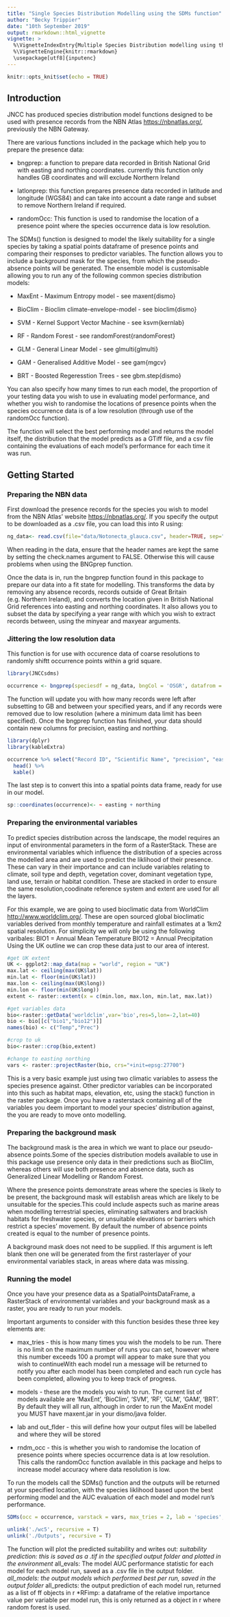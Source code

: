 ```yaml
---
title: "Single Species Distribution Modelling using the SDMs function"
author: "Becky Trippier"
date: "10th September 2019"
output: rmarkdown::html_vignette
vignette: >
  %\VignetteIndexEntry{Multiple Species Distribution modelling using the SDMFunction in the JNCCSDMs package}
  %\VignetteEngine{knitr::rmarkdown}
  \usepackage[utf8]{inputenc}
---
```


```r
knitr::opts_knit$set(echo = TRUE)
```

## Introduction

JNCC has produced species distribution model functions designed to be used with presence records from the NBN Atlas <https://nbnatlas.org/>, previously the NBN Gateway. 

There are various functions included in the package which help you to prepare the presence data:

* bngprep: a function to prepare data recorded in British National Grid with easting and northing coordinates. currently this function only handles GB coordinates and will exclude Northern Ireland

* latlonprep: this function prepares presence data recorded in latitude and longitude (WGS84) and can take into account a date range and subset to remove Northern Ireland if required.

* randomOcc: This function is used to randomise the location of a presence point where the species occurrence data is low resolution.

The SDMs() function is designed to model the likely suitability for a single species by taking a spatial points dataframe of presence points and comparing their responses to predictor variables. The function allows you to include a background mask for the species, from which the pseudo-absence points will be generated. The ensemble model is customisable allowing you to run any of the following common species distribution models: 

* MaxEnt - Maximum Entropy model - see maxent{dismo}

* BioClim - Bioclim climate-envelope-model - see bioclim{dismo}

* SVM - Kernel Support Vector Machine - see ksvm{kernlab}

* RF - Random Forest - see randomForest{randomForest}

* GLM - General Linear Model - see glmulti{glmulti}

* GAM - Generalised Additive Model - see gam{mgcv}

* BRT - Boosted Regeresstion Trees - see gbm.step{dismo}

You can also specify how many times to run each model, the proportion of your testing data you wish to use in evaluating model performance, and whether you wish to  randomise the locations of presence points when the species occurrence data is of a low resolution (through use of the randomOcc function).


The function will select the best performing model and returns the model itself, the distribution that the model predicts as a GTiff file, and a csv file containing the evaluations of each model's performance for each time it was run.


## Getting Started

### Preparing the NBN data

First download the presence records for the species you wish to model from the NBN Atlas' website <https://nbnatlas.org/>. If you specify the output to be downloaded as a .csv file, you can load this into R using:


```r

ng_data<- read.csv(file="data/Notonecta_glauca.csv", header=TRUE, sep=",", check.names = FALSE, strip.white = TRUE)
```
When reading in the data, ensure that the header names are kept the same by setting the check.names argument to FALSE. Otherwise this will cause problems when using the BNGprep function.

Once the data is in, run the bngprep function found in this package to prepare our data into a fit state for modelling. This transforms the data by removing any absence records, records outside of Great Britain (e.g. Northern Ireland), and converts the location given in British National Grid references into easting and northing coordinates. It also allows you to subset the data by specifying a year range with which you wish to extract records between, using the minyear and maxyear arguments.

### Jittering the low resolution data

This function is for use with occurence data of coarse resolutions to randomly shiftt occurrence points within a grid square.
```r

library(JNCCsdms)

occurrence <- bngprep(speciesdf = ng_data, bngCol = 'OSGR', datafrom ='NBNatlas', mindata = 5000, minyear = 2007, covarRes = 300)
```

The function will update you with how many records were left after subsetting to GB and between your specified years, and if any records were removed due to low resolution (where a minimum data limit has been specified). Once the bngprep function has finished, your data should contain new columns for precision, easting and northing.

```r

library(dplyr)
library(kableExtra)

occurrence %>% select("Record ID", "Scientific Name", "precision", "easting", "northing") %>% 
  head() %>% 
  kable()

```

The last step is to convert this into a spatial points data frame, ready for use in our model.

```r
sp::coordinates(occurrence)<- ~ easting + northing

```



### Preparing the environmental variables

To predict species distribution across the landscape, the model requires an input of environmental parameters in the form of a RasterStack. These are environmental variables which influence the distribution of a species across the modelled area and are used to predict the liklihood of their presence. These can vary in their importance and can include variables relating to climate, soil type and depth, vegetation cover, dominant vegetation type, land use, terrain or habitat condition. These are stacked in order to ensure the same resolution,coodinate reference system and extent are used for all the layers.

For this example, we are going to used bioclimatic data from WorldClim <http://www.worldclim.org/>. These are open sourced global bioclimatic variables derived from monthly temperature and rainfall estimates at a 1km2 spatial resolution. For simplicity we will only be using the following varibales:
BIO1 = Annual Mean Temperature
BIO12 = Annual Precipitation
Using the UK outline we can crop these data just to our area of interest.

```r

#get UK extent
UK <- ggplot2::map_data(map = "world", region = "UK")
max.lat <- ceiling(max(UK$lat))
min.lat <- floor(min(UK$lat))
max.lon <- ceiling(max(UK$long))
min.lon <- floor(min(UK$long))
extent <- raster::extent(x = c(min.lon, max.lon, min.lat, max.lat))

#get variables data
bio<-raster::getData('worldclim',var='bio',res=5,lon=-2,lat=40)
bio <- bio[[c("bio1","bio12")]]
names(bio) <- c("Temp","Prec")

#crop to uk
bio<-raster::crop(bio,extent)

#change to easting northing
vars <- raster::projectRaster(bio, crs="+init=epsg:27700")


```

This is a very basic example just using two climatic variables to assess the species presence against. Other predictor variables can be incorporated into this such as habitat maps, elevation, etc, using the stack() function in the raster package. Once you have a rasterstack containing all of the variables you deem important to model your species' distribution against, the you are ready to move onto modelling.


### Preparing the background mask

The background mask is the area in which we want to place our pseudo-absence points.Some of the species distribution models available to use in this package use presence only data in their predictions such as BioClim, whereas others will use both presence and absence data, such as Generalized Linear Modelling or Random Forest. 

Where the presence points demonstrate areas where the species is likely to be present, the background mask will establish areas which are likely to be unsuitable for the species.This could include aspects such as marine areas when modelling terrestrial species, eliminating saltwaters and brackish habitats for freshwater species, or unsuitable elevations or barriers which restrict a species' movement. By default the number of absence points created is equal to the number of presence points.

A background mask does not need to be supplied. If this argument is left blank then one will be generated from the first rasterlayer of your environmental variables stack, in areas where data was missing. 

### Running the model

Once you have your presence data as a SpatialPointsDataFrame, a RasterStack of environmental variables and your background mask as a raster, you are ready to run your models.

Important arguments to consider with this function besides these three key elements are:

* max_tries - this is how many times you wish the models to be run. There is no limit on the maximum number of runs you can set, however where this number exceeds 100 a prompt will appear to make sure that you wish to continueWith each model run a message will be returned to notify you after each model has been completed and each run cycle has been completed, allowing you to keep track of progress. 

* models - these are the models you wish to run. The current list of models available are 'MaxEnt', 'BioClim', 'SVM', 'RF', 'GLM', 'GAM', 'BRT'. By default they will all run, although in order to run the MaxEnt model you MUST have maxent.jar in your dismo/java folder.

* lab and out_flder - this will define how your output files will be labelled and where they will be stored

* rndm_occ - this is whether you wish to randomise the location of presence points where species occurrence data is at low resolution. This calls the randomOcc function available in this package and helps to increase model accuracy where data resolution is low.

To run the models call the SDMs() function and the outputs will be returned at your specified location, with the species liklihood based upon the best performing model and the AUC evaluation of each model and model run's performance.

```r

SDMs(occ = occurrence, varstack = vars, max_tries = 2, lab = 'species', rndm_occ = TRUE, models = c("RF", "GLM"), out_flder = "Outputs/")

```

```r
unlink('./wc5', recursive = T)
unlink('./Outputs', recursive = T)
```

The function will plot the predicted suitability and writes out:
*suitability prediction: this is saved as a .tif in the specified output folder and plotted in the environment
*all_evals: The model AUC performance statistic for each model for each model run, saved as a .csv file in the output folder.
*all_models: the output models which performed best per run, saved in the output folder
*all_predicts: the output prediction of each model run, returned as a list of ff objects in r
*RFimp: a dataframe of the relative importance value per variable per model run, this is only returned as a object in r where random forest is used.


